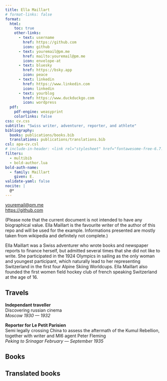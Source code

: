 ```yaml
---
title: Ella Maillart
# format-links: false
format:
  html:
    toc: true
    other-links:
      - text: username
        href: https://github.com
        icon: github
      - text: youremail@pm.me
        href: mailto:youremail@pm.me
        icon: envelope-at
      - text: bluesky
        href: https://bsky.app
        icon: peace
      - text: linkedin
        href: https://www.linkedin.com
        icon: linkedin
      - text: yourblog
        href: https://www.duckduckgo.com
        icon: wordpress
  pdf:
    pdf-engine: weasyprint
    colorlinks: false
css: cv.css
subtitle: "Swiss writer, adventurer, reporter, and athlete"
bibliography:
  books: publications/books.bib
  translations: publications/translations.bib
csl: apa-cv.csl
# include-in-header: <link rel="stylesheet" href="fontawesome-free-6.7.1-web/css/fontawesome.min.css">
filters:
  - multibib
  - bold-author.lua
bold-auth-name:
  - family: Maillart
    given: E.
validate-yaml: false
nocite: |
  @*
---
```



::: {.hide-on-desktop .contact-block}
[youremail@pm.me](mailto:youremail@pm.me)  
[https://github.com](https://github.com)

:::

::: {.no-print}
(Please note that the current document is not intended to have any biographical value. Ella Maillart is the favourite writer of the author of this repo and will be used for the example. Informations presented are mostly taken from wikipedia and definitely not complete.)

Ella Maillart was a Swiss adventurer who wrote books and newspaper reports to finance herself, but admitted several times that she did not like to write. She participated in the 1924 Olympics in sailing as the only woman and youngest participant, which naturally lead to her representing Switzerland in the first four Alpine Skiing Worldcups. Ella Maillart also founded the first women field hockey club of french speaking Switzerland at the age of 16.
:::

<!-- ## Currently

**Position** <br> details <br> *Institution* [*start --- Present*]{.cvdate} -->

## Travels

**Independant traveller** <br> Discovering russian cinema <br> *Moscow* [*1930 --- 1932*]{.cvdate}

**Reporter for Le Petit Parisien** <br> Semi legally crossing China to assess the aftermath of the Kumul Rebellion, together with writer and MI6 agent Peter Fleming  <br> *Peking to Srinagar* [*February --- September 1935*]{.cvdate}


## Books

::: {#refs-books}
:::

## Translated books

::: {#refs-translations}
:::